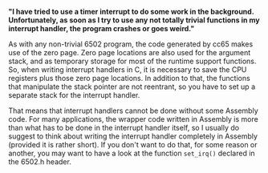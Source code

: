 '''"I have tried to use a timer interrupt to do some work in the background. Unfortunately, as soon as I try to use any not totally trivial functions in my interrupt handler, the program crashes or goes weird."'''

As with any non-trivial 6502 program, the code generated by cc65 makes use of the zero page. Zero page locations are also used for the argument stack, and as temporary storage for most of the runtime support functions. So, when writing interrupt handlers in C, it is necessary to save the CPU registers plus those zero page locations. In addition to that, the functions that manipulate the stack pointer are not reentrant, so you have to set up a separate stack for the interrupt handler.

That means that interrupt handlers cannot be done without some Assembly code. For many applications, the wrapper code written in Assembly is more than what has to be done in the interrupt handler itself, so I usually do suggest to think about writing the interrupt handler completely in Assembly (provided it is rather short). If you don't want to do that, for some reason or another, you may want to have a look at the function <code>set_irq()</code> declared in the 6502.h header.